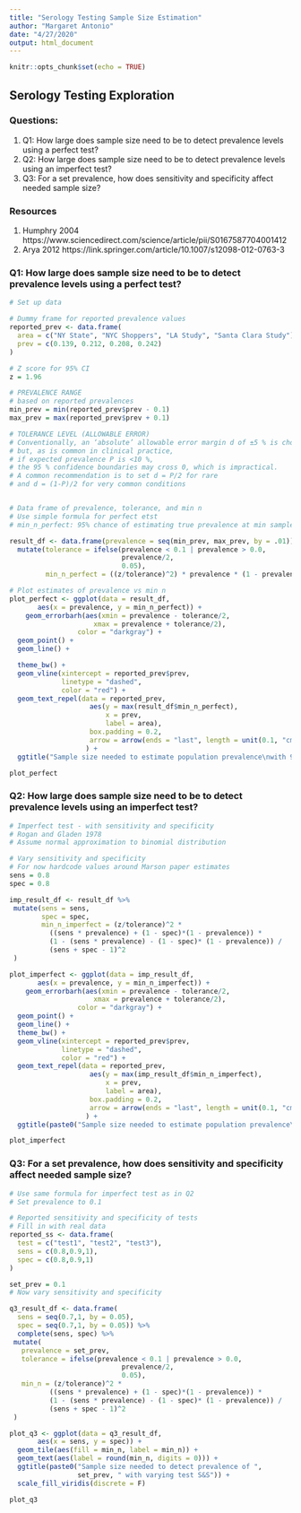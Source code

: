 ```yaml
---
title: "Serology Testing Sample Size Estimation"
author: "Margaret Antonio"
date: "4/27/2020"
output: html_document
---
```


```r
knitr::opts_chunk$set(echo = TRUE)
```

## Serology Testing Exploration

### Questions:
1. Q1: How large does sample size need to be to detect prevalence levels using a perfect test?
2. Q2: How large does sample size need to be to detect prevalence levels using an imperfect test?
3. Q3: For a set prevalence, how does sensitivity and specificity affect needed sample size?


### Resources
1. Humphry 2004 https://www.sciencedirect.com/science/article/pii/S0167587704001412
2. Arya 2012 https://link.springer.com/article/10.1007/s12098-012-0763-3


### Q1: How large does sample size need to be to detect prevalence levels using a perfect test?

```r

# Set up data

# Dummy frame for reported prevalence values
reported_prev <- data.frame(
  area = c("NY State", "NYC Shoppers", "LA Study", "Santa Clara Study"),
  prev = c(0.139, 0.212, 0.208, 0.242)
)

# Z score for 95% CI
z = 1.96

# PREVALENCE RANGE 
# based on reported prevalences
min_prev = min(reported_prev$prev - 0.1)
max_prev = max(reported_prev$prev + 0.1)

# TOLERANCE LEVEL (ALLOWABLE ERROR)
# Conventionally, an ‘absolute’ allowable error margin d of ±5 % is chosen, 
# but, as is common in clinical practice, 
# if expected prevalence P is <10 %, 
# the 95 % confidence boundaries may cross 0, which is impractical.
# A common recommendation is to set d = P/2 for rare 
# and d = (1-P)/2 for very common conditions


# Data frame of prevalence, tolerance, and min n
# Use simple formula for perfect etst
# min_n_perfect: 95% chance of estimating true prevalence at min sample size

result_df <- data.frame(prevalence = seq(min_prev, max_prev, by = .01)) %>%
  mutate(tolerance = ifelse(prevalence < 0.1 | prevalence > 0.0,
                            prevalence/2,
                            0.05),
         min_n_perfect = ((z/tolerance)^2) * prevalence * (1 - prevalence))

# Plot estimates of prevalence vs min n
plot_perfect <- ggplot(data = result_df, 
       aes(x = prevalence, y = min_n_perfect)) +
    geom_errorbarh(aes(xmin = prevalence - tolerance/2, 
                     xmax = prevalence + tolerance/2),
                 color = "darkgray") +
  geom_point() +
  geom_line() +

  theme_bw() +
  geom_vline(xintercept = reported_prev$prev, 
             linetype = "dashed", 
             color = "red") +
  geom_text_repel(data = reported_prev,
                    aes(y = max(result_df$min_n_perfect),
                        x = prev,
                        label = area),
                    box.padding = 0.2,
                    arrow = arrow(ends = "last", length = unit(0.1, "cm"))
                   ) +
  ggtitle("Sample size needed to estimate population prevalence\nwith 95% confidence of being within tolerance using a perfect test")

plot_perfect

```

### Q2: How large does sample size need to be to detect prevalence levels using an imperfect test?

```r

# Imperfect test - with sensitivity and specificity
# Rogan and Gladen 1978
# Assume normal approximation to binomial distribution

# Vary sensitivity and specificity
# For now hardcode values around Marson paper estimates
sens = 0.8
spec = 0.8

imp_result_df <- result_df %>%
 mutate(sens = sens,
        spec = spec,
        min_n_imperfect = (z/tolerance)^2 * 
          ((sens * prevalence) + (1 - spec)*(1 - prevalence)) * 
          (1 - (sens * prevalence) - (1 - spec)* (1 - prevalence)) / 
          (sens + spec - 1)^2
 )

plot_imperfect <- ggplot(data = imp_result_df, 
       aes(x = prevalence, y = min_n_imperfect)) +
    geom_errorbarh(aes(xmin = prevalence - tolerance/2, 
                     xmax = prevalence + tolerance/2),
                 color = "darkgray") +
  geom_point() +
  geom_line() +
  theme_bw() +
  geom_vline(xintercept = reported_prev$prev, 
             linetype = "dashed", 
             color = "red") +
  geom_text_repel(data = reported_prev,
                    aes(y = max(imp_result_df$min_n_imperfect),
                        x = prev,
                        label = area),
                    box.padding = 0.2,
                    arrow = arrow(ends = "last", length = unit(0.1, "cm"))
                   ) +
  ggtitle(paste0("Sample size needed to estimate population prevalence\nwith 95% confidence of being within tolerance\nusing an imperfect test: Sensitivity = ", sens, " Specificity = ", spec))

plot_imperfect


```




### Q3: For a set prevalence, how does sensitivity and specificity affect needed sample size?

```r

# Use same formula for imperfect test as in Q2
# Set prevalence to 0.1 

# Reported sensitivity and specificity of tests
# Fill in with real data
reported_ss <- data.frame(
  test = c("test1", "test2", "test3"),
  sens = c(0.8,0.9,1),
  spec = c(0.8,0.9,1)
)

set_prev = 0.1
# Now vary sensitivity and specificity

q3_result_df <- data.frame(
  sens = seq(0.7,1, by = 0.05),
  spec = seq(0.7,1, by = 0.05)) %>%
  complete(sens, spec) %>%
 mutate(
   prevalence = set_prev,
   tolerance = ifelse(prevalence < 0.1 | prevalence > 0.0,
                            prevalence/2,
                            0.05),
   min_n = (z/tolerance)^2 * 
          ((sens * prevalence) + (1 - spec)*(1 - prevalence)) * 
          (1 - (sens * prevalence) - (1 - spec)* (1 - prevalence)) / 
          (sens + spec - 1)^2
 )

plot_q3 <- ggplot(data = q3_result_df, 
       aes(x = sens, y = spec)) +
  geom_tile(aes(fill = min_n, label = min_n)) +
  geom_text(aes(label = round(min_n, digits = 0))) +
  ggtitle(paste0("Sample size needed to detect prevalence of ", 
                 set_prev, " with varying test S&S")) +
  scale_fill_viridis(discrete = F)

plot_q3


```


